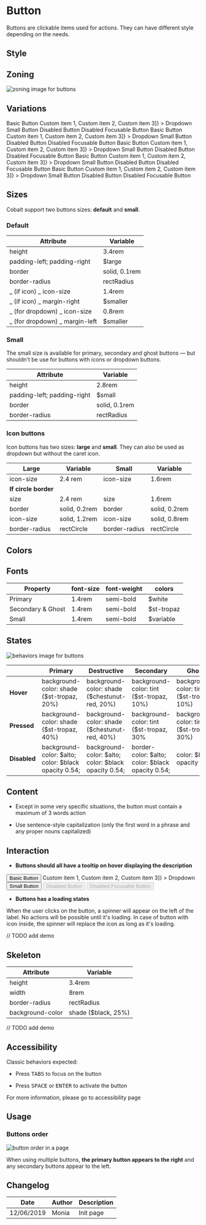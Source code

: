 

<Meta title="Components/Button" />

# Button

Buttons are clickable items used for actions. They can have different style depending on the needs.

## Style

## Zoning

<img src={btnZoning} alt="zoning image for buttons" className="full" class="full" />

## Variations

<Preview>
  <Story name="primary">
		<Button.Primary onClick={action('clicked')}>Basic Button</Button.Primary>
		<Dropdown
			as={Button.Primary}
			items={[<span>Custom item 1</span>, <span>Custom item 2</span>, <span>Custom item 3</span>]}
		>
			Dropdown
		</Dropdown>
		<Button.Primary small onClick={action('clicked')}>
			Small Button
		</Button.Primary>
		<Button.Primary disabled onClick={action('clicked')}>
			Disabled Button
		</Button.Primary>
		<Button.Primary disabled focusable onClick={action('clicked')}>
			Disabled Focusable Button
		</Button.Primary>
	</Story>
    <Story name="destructive">
		<Button.Destructive onClick={action('clicked')}>Basic Button</Button.Destructive>
        <Dropdown
            as={Button.Destructive}
            items={[<span>Custom item 1</span>, <span>Custom item 2</span>, <span>Custom item 3</span>]}
        >
            Dropdown
        </Dropdown>
        <Button.Destructive small onClick={action('clicked')}>
            Small Button
        </Button.Destructive>
        <Button.Destructive disabled onClick={action('clicked')}>
            Disabled Button
        </Button.Destructive>
        <Button.Destructive disabled focusable onClick={action('clicked')}>
            Disabled Focusable Button
        </Button.Destructive>
	</Story>
	  <Story name="secondary">
		<Button.Secondary onClick={action('clicked')}>Basic Button</Button.Secondary>
		<Dropdown
			as={Button.Secondary}
			items={[<span>Custom item 1</span>, <span>Custom item 2</span>, <span>Custom item 3</span>]}
		>
			Dropdown
		</Dropdown>
		<Button.Secondary small onClick={action('clicked')}>
			Small Button
		</Button.Secondary>
		<Button.Secondary disabled onClick={action('clicked')}>
			Disabled Button
		</Button.Secondary>
		<Button.Secondary disabled focusable onClick={action('clicked')}>
			Disabled Focusable Button
		</Button.Secondary>
	</Story>
	  <Story name="ghost">
		<Button.Ghost onClick={action('clicked')}>Basic Button</Button.Ghost>
		<Dropdown
			as={Button.Ghost}
			items={[<span>Custom item 1</span>, <span>Custom item 2</span>, <span>Custom item 3</span>]}
		>
			Dropdown
		</Dropdown>
		<Button.Ghost small onClick={action('clicked')}>
			Small Button
		</Button.Ghost>
		<Button.Ghost disabled onClick={action('clicked')}>
			Disabled Button
		</Button.Ghost>
		<Button.Ghost disabled focusable onClick={action('clicked')}>
			Disabled Focusable Button
		</Button.Ghost>
	</Story>
	  <Story name="icon">
		<Button.Icon onClick={action('clicked')} icon={'plus'}>
			Basic Button
		</Button.Icon>
		<Dropdown
			as={Button.Icon}
			icon={'plus'}
			items={[<span>Custom item 1</span>, <span>Custom item 2</span>, <span>Custom item 3</span>]}
		>
			Dropdown
		</Dropdown>
		<Button.Icon small onClick={action('clicked')} icon={'plus'}>
			Small Button
		</Button.Icon>
		<Button.Icon disabled onClick={action('clicked')} icon={'plus'}>
			Disabled Button
		</Button.Icon>
		<Button.Icon disabled focusable onClick={action('clicked')} icon={'plus'}>
			Disabled Focusable Button
		</Button.Icon>
	</Story>
</Preview>

## Sizes

Cobalt support two buttons sizes: **default** and **small**.

### Default

| Attribute                      | Variable      |
| ------------------------------ | ------------- |
| height                         | 3.4rem        |
| padding-left; padding-right    | $large       |
| border                         | solid, 0.1rem |
| border-radius                  | rectRadius    |
| _ (if icon) _ icon-size        | 1.4rem        |
| _ (if icon) _ margin-right     | $smaller     |
| _ (for dropdown) _ icon-size   | 0.8rem        |
| _ (for dropdown) _ margin-left | $smaller     |

### Small

The small size is available for primary, secondary and ghost buttons — but shouldn't be use for buttons with icons or dropdown buttons.

| Attribute                   | Variable      |
| --------------------------- | ------------- |
| height                      | 2.8rem        |
| padding-left; padding-right | $small       |
| border                      | solid, 0.1rem |
| border-radius               | rectRadius    |

### Icon buttons

Icon buttons has two sizes: **large** and **small**. They can also be used as dropdown but without the caret icon.

| Large                | Variable      | Small         | Variable      |
| -------------------- | ------------- | ------------- | ------------- |
| icon-size            | 2.4 rem       | icon-size     | 1.6rem        |
| **If circle border** |
| size                 | 2.4 rem       | size          | 1.6rem        |
| border               | solid, 0.2rem | border        | solid, 0.2rem |
| icon-size            | solid, 1.2rem | icon-size     | solid, 0.8rem |
| border-radius        | rectCircle    | border-radius | rectCircle    |

## Colors

## Fonts

| Property          | font-size | font-weight | colors      |
| ----------------- | --------- | ----------- | ----------- |
| Primary           | 1.4rem    | semi-bold   | $white     |
| Secondary & Ghost | 1.4rem    | semi-bold   | $st-tropaz |
| Small             | 1.4rem    | semi-bold   | $variable  |

## States

<img src={btnBehaviors} alt="behaviors image for buttons" className="full" class="full" />

|              | Primary                                              | Destructive                                          | Secondary                                        | Ghost                                     | Icon                          |
| ------------ | ---------------------------------------------------- | ---------------------------------------------------- | ------------------------------------------------ | ----------------------------------------- | ----------------------------- |
| **Hover**    | background-color: shade ($st-tropaz, 20%)           | background-color: shade ($chestunut-red, 20%)       | background-color: tint ($st-tropaz, 10%)        | background-color: tint ($st-tropaz, 10%) | color: tint ($variable, 20%) |
| **Pressed**  | background-color: shade ($st-tropaz, 40%)           | background-color: shade ($chestunut-red, 40%)       | background-color: tint ($st-tropaz, 30%         | background-color: tint ($st-tropaz, 30%) | color: tint ($variable, 40%) |
| **Disabled** | background-color: $alto; color: $black opacity 0.54; | background-color: $alto; color: $black opacity 0.54; | border-color: $alto; color: $black opacity 0.54; | color: $black opacity 0.54;              | color: $black opacity 0.54;  |

## Content

- Except in some very specific situations, the button must contain a maximum of 3 words action

- Use sentence-style capitalization (only the first word in a phrase and any proper nouns capitalized)

## Interaction

- **Buttons should all have a tooltip on hover displaying the description**

<Preview>
  <Story name="basic">
		<Button onClick={action('clicked')}>Basic Button</Button>
		<Dropdown
			as={Button}
			items={[<span>Custom item 1</span>, <span>Custom item 2</span>, <span>Custom item 3</span>]}
		>
			Dropdown
		</Dropdown>
		<Button small onClick={action('clicked')}>
			Small Button
		</Button>
		<Button disabled onClick={action('clicked')}>
			Disabled Button
		</Button>
		<Button disabled focusable onClick={action('clicked')}>
			Disabled Focusable Button
		</Button>
	</Story>
</Preview>

- **Buttons has a loading states**

When the user clicks on the button, a spinner will appear on the left of the label. No actions will be possible until it's loading.
In case of button with icon inside, the spinner will replace the icon as long as it's loading.

// TODO add demo

## Skeleton

| Attribute        | Variable             |
| ---------------- | -------------------- |
| height           | 3.4rem               |
| width            | 8rem                 |
| border-radius    | rectRadius           |
| background-color | shade ($black, 25%) |

// TODO add demo

## Accessibility

Classic behaviors expected:

- Press <kbd>TABS</kbd> to focus on the button

- Press <kbd>SPACE</kbd> or <kbd>ENTER</kbd> to activate the button

For more information, please go to accessibility page

## Usage

### Buttons order

<img src={btnOrder} alt="button order in a page" className="full" class="full" />

When using multiple buttons, **the primary button appears to the right** and any secondary buttons appear to the left.

## Changelog

| Date       | Author | Description |
| ---------- | ------ | ----------- |
| 12/06/2019 | Monia  | Init page   |
